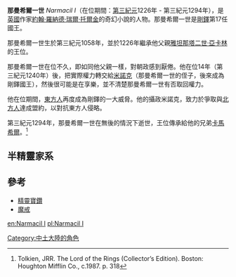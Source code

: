 '''那曼希爾一世''' ''Narmacil I''（在位期間：[[第三紀元|第三紀元]]1226年 - 第三紀元1294年），是[[英國|英國]]作家[[約翰·羅納德·瑞爾·托爾金|約翰·羅納德·瑞爾·托爾金]]的奇幻小說的人物。那曼希爾一世是[[剛鐸|剛鐸]]第17任國王。

那曼希爾一世生於第三紀元1058年，並於1226年繼承他父親[[雅坦那塔二世·亞卡林|雅坦那塔二世·亞卡林]]的王位。

那曼希爾一世在位不久，即如同他父親一樣，對朝政感到厭倦。他在位14年（第三紀元1240年）後，把實際權力轉交給[[羅曼達希爾二世|米諾克]]（那曼希爾一世的侄子，後來成為剛鐸國王），然後很可能是在享樂，並不清楚那曼希爾一世有否取回權力。

他在位期間，[[東方人|東方人]]再度成為剛鐸的一大威脅。他的攝政米諾克，致力於爭取與[[北方人|北方人]]達成盟約，以對抗東方人侵略。

第三紀元1294年，那曼希爾一世在無後的情況下逝世，王位傳承給他的兄弟[[卡馬希爾|卡馬希爾]]。<ref>Tolkien, JRR. The Lord of the Rings (Collector’s Edition). Boston: Houghton Mifflin Co., c.1987. p. 318</ref>

==半精靈家系==

{{半精靈家系}}

==參考==
<references/>
* [[精靈寶鑽|精靈寶鑽]]
* [[魔戒|魔戒]]

{{剛鐸國王|[[雅坦那塔二世·亞卡林|雅坦那塔二世]]|[[卡馬希爾|卡馬希爾]]|}}

[[Category:中土大陸的角色|Category:中土大陸的角色]]

[[en:Narmacil_I|en:Narmacil I]]
[[pl:Narmacil_I|pl:Narmacil I]]